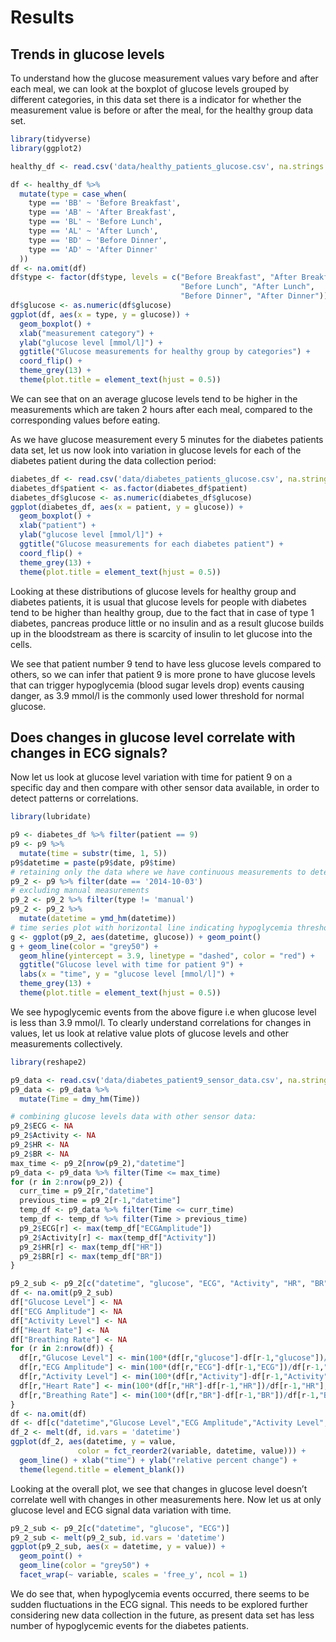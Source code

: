 # Results

## Trends in glucose levels

To understand how the glucose measurement values vary before and after each meal, we can look at the boxplot of glucose levels grouped by different categories, in this data set there is a indicator for whether the measurement value is before or after the meal, for the healthy group data set.

```r
library(tidyverse)
library(ggplot2)

healthy_df <- read.csv('data/healthy_patients_glucose.csv', na.strings = "")

df <- healthy_df %>%
  mutate(type = case_when(
    type == 'BB' ~ 'Before Breakfast',
    type == 'AB' ~ 'After Breakfast',
    type == 'BL' ~ 'Before Lunch',
    type == 'AL' ~ 'After Lunch',
    type == 'BD' ~ 'Before Dinner',
    type == 'AD' ~ 'After Dinner'
  ))
df <- na.omit(df)
df$type <- factor(df$type, levels = c("Before Breakfast", "After Breakfast",
                                      "Before Lunch", "After Lunch",
                                      "Before Dinner", "After Dinner"))
df$glucose <- as.numeric(df$glucose)
ggplot(df, aes(x = type, y = glucose)) +
  geom_boxplot() +
  xlab("measurement category") +
  ylab("glucose level [mmol/l]") +
  ggtitle("Glucose measurements for healthy group by categories") +
  coord_flip() +
  theme_grey(13) +
  theme(plot.title = element_text(hjust = 0.5))
```

We can see that on an average glucose levels tend to be higher in the measurements which are taken 2 hours after each meal, compared to the corresponding values before eating.

As we have glucose measurement every 5 minutes for the diabetes patients data set, let us now look into variation in glucose levels for each of the diabetes patient during the data collection period:

```r
diabetes_df <- read.csv('data/diabetes_patients_glucose.csv', na.strings = "")
diabetes_df$patient <- as.factor(diabetes_df$patient)
diabetes_df$glucose <- as.numeric(diabetes_df$glucose)
ggplot(diabetes_df, aes(x = patient, y = glucose)) +
  geom_boxplot() +
  xlab("patient") +
  ylab("glucose level [mmol/l]") +
  ggtitle("Glucose measurements for each diabetes patient") +
  coord_flip() +
  theme_grey(13) +
  theme(plot.title = element_text(hjust = 0.5))
```

Looking at these distributions of glucose levels for healthy group and diabetes patients, it is usual that glucose levels for people with diabetes tend to be higher than healthy group, due to the fact that in case of type 1 diabetes, pancreas produce little or no insulin and as a result glucose builds up in the bloodstream as there is scarcity of insulin to let glucose into the cells. 

We see that patient number 9 tend to have less glucose levels compared to others, so we can infer that patient 9 is more prone to have glucose levels that can trigger hypoglycemia (blood sugar levels drop) events causing danger, as 3.9 mmol/l is the commonly used lower threshold for normal glucose.

## Does changes in glucose level correlate with changes in ECG signals?

Now let us look at glucose level variation with time for patient 9 on a specific day and then compare with other sensor data available, in order to detect patterns or correlations.

```r
library(lubridate)

p9 <- diabetes_df %>% filter(patient == 9)
p9 <- p9 %>%
  mutate(time = substr(time, 1, 5))
p9$datetime = paste(p9$date, p9$time)
# retaining only the data where we have continuous measurements to detect patterns
p9_2 <- p9 %>% filter(date == '2014-10-03')
# excluding manual measurements
p9_2 <- p9_2 %>% filter(type != 'manual')
p9_2 <- p9_2 %>%
  mutate(datetime = ymd_hm(datetime)) 
# time series plot with horizontal line indicating hypoglycemia threshold
g <- ggplot(p9_2, aes(datetime, glucose)) + geom_point()
g + geom_line(color = "grey50") +
  geom_hline(yintercept = 3.9, linetype = "dashed", color = "red") +
  ggtitle("Glucose level with time for patient 9") +
  labs(x = "time", y = "glucose level [mmol/l]") +
  theme_grey(13) +
  theme(plot.title = element_text(hjust = 0.5))
```

We see hypoglycemic events from the above figure i.e when glucose level is less than 3.9 mmol/l. To clearly understand correlations for changes in values, let us look at relative value plots of glucose levels and other measurements collectively.

```r
library(reshape2)

p9_data <- read.csv('data/diabetes_patient9_sensor_data.csv', na.strings = "")
p9_data <- p9_data %>%
  mutate(Time = dmy_hm(Time))

# combining glucose levels data with other sensor data:
p9_2$ECG <- NA
p9_2$Activity <- NA
p9_2$HR <- NA
p9_2$BR <- NA
max_time <- p9_2[nrow(p9_2),"datetime"]
p9_data <- p9_data %>% filter(Time <= max_time)
for (r in 2:nrow(p9_2)) {
  curr_time = p9_2[r,"datetime"]
  previous_time = p9_2[r-1,"datetime"]
  temp_df <- p9_data %>% filter(Time <= curr_time)
  temp_df <- temp_df %>% filter(Time > previous_time)
  p9_2$ECG[r] <- max(temp_df["ECGAmplitude"])
  p9_2$Activity[r] <- max(temp_df["Activity"])
  p9_2$HR[r] <- max(temp_df["HR"])
  p9_2$BR[r] <- max(temp_df["BR"])
}

p9_2_sub <- p9_2[c("datetime", "glucose", "ECG", "Activity", "HR", "BR")]
df <- na.omit(p9_2_sub)
df["Glucose Level"] <- NA
df["ECG Amplitude"] <- NA
df["Activity Level"] <- NA
df["Heart Rate"] <- NA
df["Breathing Rate"] <- NA
for (r in 2:nrow(df)) {
  df[r,"Glucose Level"] <- min(100*(df[r,"glucose"]-df[r-1,"glucose"])/df[r-1,"glucose"], 100)
  df[r,"ECG Amplitude"] <- min(100*(df[r,"ECG"]-df[r-1,"ECG"])/df[r-1,"ECG"], 100)
  df[r,"Activity Level"] <- min(100*(df[r,"Activity"]-df[r-1,"Activity"])/df[r-1,"Activity"], 100)
  df[r,"Heart Rate"] <- min(100*(df[r,"HR"]-df[r-1,"HR"])/df[r-1,"HR"], 100)
  df[r,"Breathing Rate"] <- min(100*(df[r,"BR"]-df[r-1,"BR"])/df[r-1,"BR"], 100)
}
df <- na.omit(df)
df <- df[c("datetime","Glucose Level","ECG Amplitude","Activity Level","Heart Rate","Breathing Rate")]
df_2 <- melt(df, id.vars = 'datetime')
ggplot(df_2, aes(datetime, y = value, 
               color = fct_reorder2(variable, datetime, value))) +
  geom_line() + xlab("time") + ylab("relative percent change") +
  theme(legend.title = element_blank())
```

Looking at the overall plot, we see that changes in glucose level doesn't correlate well with changes in other measurements here. Now let us at only glucose level and ECG signal data variation with time.

```r
p9_2_sub <- p9_2[c("datetime", "glucose", "ECG")]
p9_2_sub <- melt(p9_2_sub, id.vars = 'datetime')
ggplot(p9_2_sub, aes(x = datetime, y = value)) +
  geom_point() +
  geom_line(color = "grey50") +
  facet_wrap(~ variable, scales = 'free_y', ncol = 1)
```

We do see that, when hypoglycemia events occurred, there seems to be sudden fluctuations in the ECG signal. This needs to be explored further considering new data collection in the future, as present data set has less number of hypoglycemic events for the diabetes patients.


